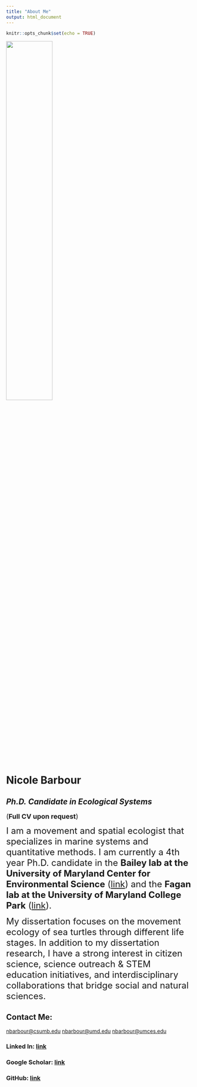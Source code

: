 ```yaml
---
title: "About Me"
output: html_document
---
```


```r
knitr::opts_chunk$set(echo = TRUE)
```

![](Pacuare_NB.jpg){width=50%}

# **Nicole Barbour**

## *Ph.D. Candidate in Ecological Systems*

<font size= "4">(**Full CV upon request**)</font>

<font size="5"> I am a movement and spatial ecologist that specializes in marine systems and quantitative methods. I am currently a 4th year Ph.D. candidate in the **Bailey lab at the University of Maryland Center for Environmental Science** ([link](https://www.umces.edu/helen-bailey)) and the **Fagan lab at the University of Maryland College Park** ([link](http://science.umd.edu/biology/faganlab/index.html)). 

  My dissertation focuses on the movement ecology of sea turtles through different life stages. In addition to my dissertation research, I have a strong interest in citizen science, science outreach & STEM education initiatives, and interdisciplinary collaborations that bridge social and natural sciences. </font>
  
## **Contact Me:** 
<nbarbour@csumb.edu>
<nbarbour@umd.edu>
<nbarbour@umces.edu>

### **Linked In**: [link](https://www.linkedin.com/in/nicole-barbour-970589168/)
### **Google Scholar**: [link](https://scholar.google.com/citations?user=XolPQ8cAAAAJ&hl=en)
### **GitHub**: [link](https://github.com/barb3800)





